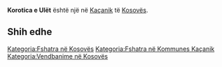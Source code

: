 {{Fshat në 
 | Emri                = Korotica e Ulët
 | EmriAlt                = 
 | NAME_SHORT_FORM=      
 | NAME_GENERIC=      
 | NAME_SORT_NAME_RO=      KOROTICAEULET
 | FULL_NAME_RO = Korotica e Ulët
 | FULL_NAME_ND_RO=Korotica e Ulet
 | SORT_NAME_RG=KOROTICAEULET
 | FULL_NAME_RG=Korotica e Ulët
 | FULL_NAME_ND_RG=Korotica e Ulet
 | SRP_NAME_SHORT_FORM=      
 | SRP_NAME_GENERIC=      
 | SRP_NAME_SORT_NAME_RO=      
 | SRP_FULL_NAME_RO = 
 | SRP_FULL_NAME_ND_RO=
 | SRP_SORT_NAME_RG=
 | SRP_FULL_NAME_RG=
 | SRP_FULL_NAME_ND_RG=
 | Emri (Rasa dhanore) = 
 | Figura              = 
 | Shteti              = Kosovo
 | Komuna              = Kaçanik
 | Kodi postar         = 
 | Sipërfaqja          = 

 | Popullsia           = 

 | Regj. i popullsisë  = 
 | Dend. e popullsisë  = 
 | Faqja zyrtare       = 
 <!--- Koordinatat ----> 
 | Gjerësia            = 42.604167
 | Gjatësia            = 20.9
 | Lartësia            = 
}}
'''Korotica e Ulët''' është një [[]] në [[Kaçanik]] të [[Kosovës]].

<!-- == Gjeografia == -->
<!-- == Historia == -->
<!-- == Demografia == -->
== Shih edhe ==
{{Komuna Kaçanik}}
{{Kosovo-Administrata-Cung}}

[[Kategoria:Fshatra në Kosovës]]
[[Kategoria:Fshatra në Kommunes Kaçanik]]
[[Kategoria:Vendbanime në Kosovës]]